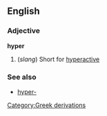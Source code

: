 ==English==
===Adjective===
'''hyper'''
#(''slang'') Short for [[hyperactive]]
===See also===
*[[hyper-]]
[[Category:Greek derivations]]